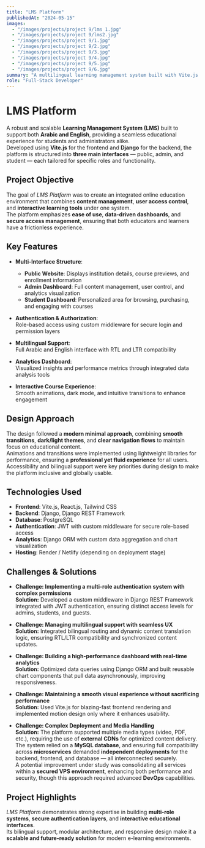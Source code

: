 ```yaml
---
title: "LMS Platform"
publishedAt: "2024-05-15"
images:
  - "/images/projects/project 9/lms 1.jpg"
  - "/images/projects/project 9/lms2.jpg"
  - "/images/projects/project 9/1.jpg"
  - "/images/projects/project 9/2.jpg"
  - "/images/projects/project 9/3.jpg"
  - "/images/projects/project 9/4.jpg"
  - "/images/projects/project 9/5.jpg"
  - "/images/projects/project 9/6.jpg"
summary: "A multilingual learning management system built with Vite.js and Django, featuring admin, student, and public interfaces with smooth UI transitions and advanced analytics."
role: "Full-Stack Developer"
---
```


# LMS Platform

A robust and scalable **Learning Management System (LMS)** built to support both **Arabic and English**, providing a seamless educational experience for students and administrators alike.  
Developed using **Vite.js** for the frontend and **Django** for the backend, the platform is structured into **three main interfaces** — public, admin, and student — each tailored for specific roles and functionality.

## Project Objective

The goal of *LMS Platform* was to create an integrated online education environment that combines **content management**, **user access control**, and **interactive learning tools** under one system.  
The platform emphasizes **ease of use**, **data-driven dashboards**, and **secure access management**, ensuring that both educators and learners have a frictionless experience.

## Key Features

- **Multi-Interface Structure**:  
  - **Public Website**: Displays institution details, course previews, and enrollment information  
  - **Admin Dashboard**: Full content management, user control, and analytics visualization  
  - **Student Dashboard**: Personalized area for browsing, purchasing, and engaging with courses  

- **Authentication & Authorization**:  
  Role-based access using custom middleware for secure login and permission layers  

- **Multilingual Support**:  
  Full Arabic and English interface with RTL and LTR compatibility  

- **Analytics Dashboard**:  
  Visualized insights and performance metrics through integrated data analysis tools  

- **Interactive Course Experience**:  
  Smooth animations, dark mode, and intuitive transitions to enhance engagement  

## Design Approach

The design followed a **modern minimal approach**, combining **smooth transitions**, **dark/light themes**, and **clear navigation flows** to maintain focus on educational content.  
Animations and transitions were implemented using lightweight libraries for performance, ensuring a **professional yet fluid experience** for all users.  
Accessibility and bilingual support were key priorities during design to make the platform inclusive and globally usable.

## Technologies Used

- **Frontend**: Vite.js, React.js, Tailwind CSS  
- **Backend**: Django, Django REST Framework  
- **Database**: PostgreSQL  
- **Authentication**: JWT with custom middleware for secure role-based access  
- **Analytics**: Django ORM with custom data aggregation and chart visualization  
- **Hosting**: Render / Netlify (depending on deployment stage)  

## Challenges & Solutions

- **Challenge: Implementing a multi-role authentication system with complex permissions**  
  **Solution:** Developed a custom middleware in Django REST Framework integrated with JWT authentication, ensuring distinct access levels for admins, students, and guests.  

- **Challenge: Managing multilingual support with seamless UX**  
  **Solution:** Integrated bilingual routing and dynamic content translation logic, ensuring RTL/LTR compatibility and synchronized content updates.  

- **Challenge: Building a high-performance dashboard with real-time analytics**  
  **Solution:** Optimized data queries using Django ORM and built reusable chart components that pull data asynchronously, improving responsiveness.  

- **Challenge: Maintaining a smooth visual experience without sacrificing performance**  
  **Solution:** Used Vite.js for blazing-fast frontend rendering and implemented motion design only where it enhances usability.  

- **Challenge: Complex Deployment and Media Handling**  
  **Solution:** The platform supported multiple media types (video, PDF, etc.), requiring the use of **external CDNs** for optimized content delivery.  
  The system relied on a **MySQL database**, and ensuring full compatibility across **microservices** demanded **independent deployments** for the backend, frontend, and database — all interconnected securely.  
  A potential improvement under study was consolidating all services within a **secured VPS environment**, enhancing both performance and security, though this approach required advanced **DevOps** capabilities.

## Project Highlights

*LMS Platform* demonstrates strong expertise in building **multi-role systems**, **secure authentication layers**, and **interactive educational interfaces**.  
Its bilingual support, modular architecture, and responsive design make it a **scalable and future-ready solution** for modern e-learning environments.
